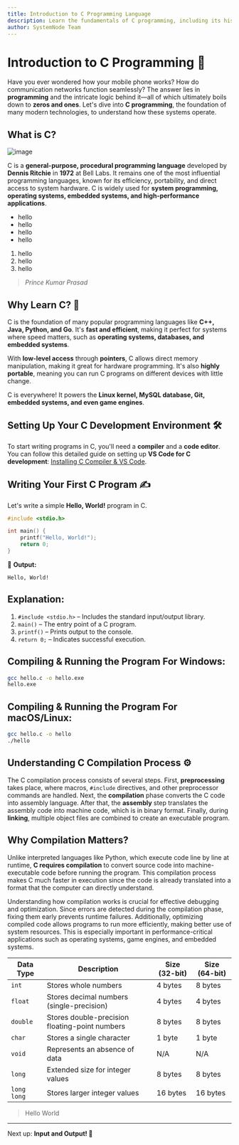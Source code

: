 ```yaml
---
title: Introduction to C Programming Language
description: Learn the fundamentals of C programming, including its history, features, installation, and first program execution.
author: SystemNode Team
---
```


# Introduction to C Programming 🚀
Have you ever wondered how your mobile phone works? How do communication networks function seamlessly? The answer lies in **programming** and the intricate logic behind it—all of which ultimately boils down to **zeros and ones**. Let's dive into **C programming**, the foundation of many modern technologies, to understand how these systems operate.

## What is C?

![image](/images/data-structure.png)

C is a **general-purpose, procedural programming language** developed by **Dennis Ritchie** in **1972** at Bell Labs. It remains one of the most influential programming languages, known for its efficiency, portability, and direct access to system hardware. C is widely used for **system programming, operating systems, embedded systems, and high-performance applications**.

- hello
- hello 
- hello 
- hello 
1. hello
1. hello 
1. hello 

> _Prince Kumar Prasad_
## Why Learn C? 🧐

C is the foundation of many popular programming languages like **C++, Java, Python, and Go**. It's **fast and efficient**, making it perfect for systems where speed matters, such as **operating systems, databases, and embedded systems**.

With **low-level access** through **pointers**, C allows direct memory manipulation, making it great for hardware programming. It's also **highly portable**, meaning you can run C programs on different devices with little change.

C is everywhere! It powers the **Linux kernel, MySQL database, Git, embedded systems, and even game engines**.

## Setting Up Your C Development Environment 🛠️

To start writing programs in C, you'll need a **compiler** and a **code editor**. You can follow this detailed guide on setting up **VS Code for C development**: [Installing C Compiler & VS Code](https://code.visualstudio.com/docs/cpp/config-mingw).

## Writing Your First C Program ✍️

Let's write a simple **Hello, World!** program in C.

```c showLineNumbers{number}
#include <stdio.h>

int main() {
    printf("Hello, World!");
    return 0;
}
```

📌 **Output:**

```
Hello, World!
```

## **Explanation:**

1. `#include <stdio.h>` – Includes the standard input/output library.
2. `main()` – The entry point of a C program.
3. `printf()` – Prints output to the console.
4. `return 0;` – Indicates successful execution.

## Compiling & Running the Program For Windows:

```bash
gcc hello.c -o hello.exe
hello.exe
```

## **Compiling & Running the Program For macOS/Linux:**

```bash
gcc hello.c -o hello
./hello
```

## Understanding C Compilation Process ⚙️

The C compilation process consists of several steps. First, **preprocessing** takes place, where macros, `#include` directives, and other preprocessor commands are handled. Next, the **compilation** phase converts the C code into assembly language. After that, the **assembly** step translates the assembly code into machine code, which is in binary format. Finally, during **linking**, multiple object files are combined to create an executable program.

## **Why Compilation Matters?**

Unlike interpreted languages like Python, which execute code line by line at runtime, **C requires compilation** to convert source code into machine-executable code before running the program. This compilation process makes C much faster in execution since the code is already translated into a format that the computer can directly understand.

Understanding how compilation works is crucial for effective debugging and optimization. Since errors are detected during the compilation phase, fixing them early prevents runtime failures. Additionally, optimizing compiled code allows programs to run more efficiently, making better use of system resources. This is especially important in performance-critical applications such as operating systems, game engines, and embedded systems.


| Data Type   | Description                                    | Size (32-bit) | Size (64-bit) |
| ----------- | ---------------------------------------------- | ------------- | ------------- |
| `int`       | Stores whole numbers                           | 4 bytes       | 8 bytes       |
| `float`     | Stores decimal numbers (single-precision)      | 4 bytes       | 4 bytes       |
| `double`    | Stores double-precision floating-point numbers | 8 bytes       | 8 bytes       |
| `char`      | Stores a single character                      | 1 byte        | 1 byte        |
| `void`      | Represents an absence of data                  | N/A           | N/A           |
| `long`      | Extended size for integer values               | 8 bytes       | 8 bytes       |
| `long long` | Stores larger integer values                   | 16 bytes      | 16 bytes      |

> Hello World

---

Next up: **Input and Output! 🚀**